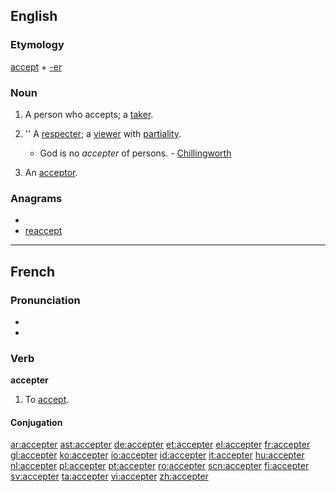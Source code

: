 ==English==

===Etymology===
[[accept]] + [[-er]]

===Noun===
{{en-noun}}

# A person who accepts; a [[taker]].
# {{obsolete}} '' A [[respecter]]; a [[viewer]] with [[partiality]].
#* God is no ''accepter'' of persons. - [[Chillingworth]]
# {{legal}} An [[acceptor]].

===Anagrams===
* {{alphagram|acceeprt}}
* [[reaccept#English|reaccept]]


----

==French==

===Pronunciation===
* {{IPA|lang=fr|/ɑk.sɛp.te/}}
* {{audio|Fr-accepter-fr-Paris.ogg|Audio (FR)}}

===Verb===
'''accepter'''

# To [[accept]].

====Conjugation====
{{fr-conj-er|accept|avoir}}

[[ar:accepter]]
[[ast:accepter]]
[[de:accepter]]
[[et:accepter]]
[[el:accepter]]
[[fr:accepter]]
[[gl:accepter]]
[[ko:accepter]]
[[io:accepter]]
[[id:accepter]]
[[it:accepter]]
[[hu:accepter]]
[[nl:accepter]]
[[pl:accepter]]
[[pt:accepter]]
[[ro:accepter]]
[[scn:accepter]]
[[fi:accepter]]
[[sv:accepter]]
[[ta:accepter]]
[[vi:accepter]]
[[zh:accepter]]